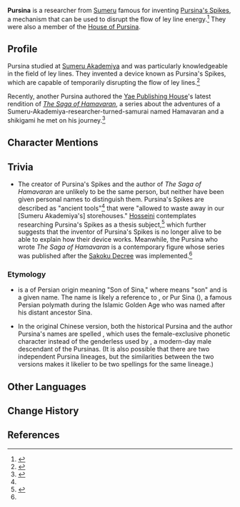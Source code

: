 {{Character Infobox
|type             = Mentioned
|region           = Sumeru
|affiliation      = Sumeru Akademiya
|affiliation2     = House of Pursina
|ancestry         = [[House of Pursina]]
|title            = 
}}
'''Pursina''' is a researcher from [[Sumeru]] famous for inventing [[Pursina's Spike]]s, a mechanism that can be used to disrupt the flow of ley line energy.<ref name="SotA1">{{Ref/Quest|Journey to Tsurumi}}</ref> They were also a member of the [[House of Pursina]].

==Profile==
Pursina studied at [[Sumeru Akademiya]] and was particularly knowledgeable in the field of ley lines. They invented a device known as Pursina's Spikes, which are capable of temporarily disrupting the flow of ley lines.<ref>{{Ref/Quest|Autonomous Mechanical Energy Source: Preface}}</ref>

Recently, another Pursina authored the [[Yae Publishing House]]'s latest rendition of ''[[The Saga of Hamavaran]]'', a series about the adventures of a Sumeru-Akademiya-researcher-turned-samurai named Hamavaran and a shikigami he met on his journey.<ref name="TSoH1">{{Ref/Book|The Saga of Hamavaran|1|Foreword}}</ref>
<!--
===Personality===
===Appearance===
-->
==Character Mentions==
{{Character Mentions}}

==Trivia==
* The creator of Pursina's Spikes and the author of ''The Saga of Hamavaran'' are unlikely to be the same person, but neither have been given personal names to distinguish them. Pursina's Spikes are described as "ancient tools"<ref name="SotA1" /> that were "allowed to waste away in our [Sumeru Akademiya's] storehouses." [[Hosseini]] contemplates researching Pursina's Spikes as a thesis subject,<ref>{{Ref/Quest|Autonomous Mechanical Energy Source: Conclusion}}</ref> which further suggests that the inventor of Pursina's Spikes is no longer alive to be able to explain how their device works. Meanwhile, the Pursina who wrote ''The Saga of Hamavaran'' is a contemporary figure whose series was published after the [[Sakoku Decree]] was implemented.<ref name="TSoH1" />

===Etymology===
* {{Lang|Pursina|fa=پورسینا}} is a {{w|patrynomic}} of Persian origin meaning "Son of Sina," where {{lang|mini=1|fa={{wt|پور||Persian}}|fa_rm=Pur}} means "son" and {{lang|mini=1|fa={{wt|سینا||Persian}}|fa_rm=Sina}} is a given name. The name is likely a reference to {{w|Avicenna|Avicenna Ibn Sina}}, or Pur Sina ({{lang|mini=1|ar=پور سینا}}), a famous Persian polymath during the Islamic Golden Age who was named after his distant ancestor Sina.
* In the original Chinese version, both the historical Pursina and the author Pursina's names are spelled {{zh|普尔希娜}}, which uses the female-exclusive phonetic character {{zh|{{wt|娜||Etymology 2}}|rm=nà}} instead of the genderless {{zh|{{wt|纳||Chinese}}|rm=nà}} used by {{lang|[[Khedive|Khedive Pursina]]|zh=海迪夫·普尔希纳}}, a modern-day male descendant of the Pursinas. (It is also possible that there are two independent Pursina lineages, but the similarities between the two versions makes it likelier to be two spellings for the same lineage.)

==Other Languages==
{{Other Languages|default_hidden = 1
|en      = Pursina
|zhs     = 普尔希娜
|zhs_rm  = Pǔ'ěrxīnà
|zht     = 普爾希娜
|zht_rm  = Pǔ'ěrxīnà
|ja      = プルシナ
|ja_rm   = Purushina
|ko      = 푸르시나
|ko_rm   = Pureusina
|es      = Pursina
|fr      = Pursina
|ru      = Пурсина
|th      = Pursina
|vi      = Pursina
|vi_note = Translated as "Priscina" during Shadow of the Ancients, although Pursina's Spikes were named "Gai Pursina" regardless. ''The Saga of Hamavaran'' currently uses "Pursina."
|de      = Pursina
|id      = Pursina
|pt      = Pursina
|tr      = 
|it      = 
}}

==Change History==
{{Change History|introduced=2.3}}

==References==
{{Reflist}}